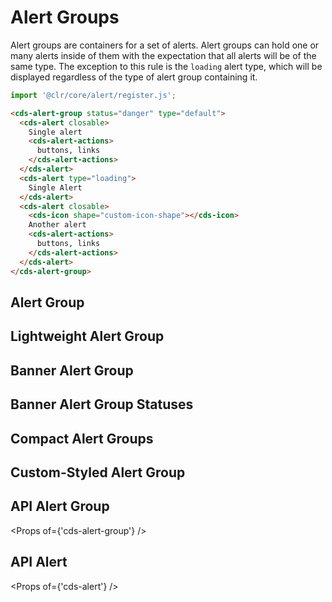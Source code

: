 
<Meta title="Components/Alert Group/Getting Started" />

# Alert Groups

Alert groups are containers for a set of alerts. Alert groups can hold one or many alerts
inside of them with the expectation that all alerts will be of the same type. The exception
to this rule is the `loading` alert type, which will be displayed regardless of the type
of alert group containing it.

```typescript
import '@clr/core/alert/register.js';
```

```html
<cds-alert-group status="danger" type="default">
  <cds-alert closable>
    Single alert
    <cds-alert-actions>
      buttons, links
    </cds-alert-actions>
  </cds-alert>
  <cds-alert type="loading">
    Single Alert
  </cds-alert>
  <cds-alert closable>
    <cds-icon shape="custom-icon-shape"></cds-icon>
    Another alert
    <cds-alert-actions>
      buttons, links
    </cds-alert-actions>
  </cds-alert>
</cds-alert-group>
```

## Alert Group

<Preview>
  <Story id="components-alert-group-stories--alert-group" />
</Preview>

## Lightweight Alert Group

<Preview>
  <Story id="components-alert-group-stories--lightweight-alert-group" />
</Preview>

## Banner Alert Group

<Preview>
  <Story id="components-alert-group-stories--banner-group" />
</Preview>

## Banner Alert Group Statuses

<Preview>
  <Story id="components-alert-group-stories--banner-group-status" />
</Preview>

## Compact Alert Groups

<Preview>
  <Story id="components-alert-group-stories--compact-alert-group" />
</Preview>

## Custom-Styled Alert Group

<Preview>
  <Story id="components-alert-group-stories--custom-styles" />
</Preview>

## API Alert Group

<Props of={'cds-alert-group'} />

## API Alert

<Props of={'cds-alert'} />
